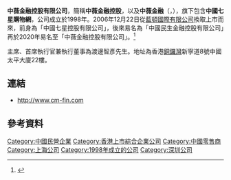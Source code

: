 '''中薇金融控股有限公司'''，簡稱'''中薇金融控股'''，以及'''中薇金融'''（'''{{lang-en|China Vered Financial Holding Corporation Limited}}'''，{{hkex|0245}}），旗下包含'''中國七星購物網'''，公司成立於1998年。2006年12月22日從[[藍頓國際有限公司|藍頓國際有限公司]]換取上市而來，前身為「中國七星控股有限公司」，後來易名為「中國民生金融控股有限公司」再於2020年易名至「中薇金融控股有限公司」。<ref>{{cite web|title=中國民生金融00245.HK擬易名中薇金融控股 |url=https://www.aastocks.com/share/news/aafn/NOW.1016564?lang=chi|date=2020-05-21|publisher=阿思達克財經新聞}}</ref>


主席、首席執行官兼執行董事為渡邊智彥先生。地址為香港[[銅鑼灣|銅鑼灣]]新寧道8號中國太平大廈22樓。


==連結==
*http://www.cm-fin.com {{Wayback|url=http://www.cm-fin.com/ |date=20200627114727 }}

==參考資料==
{{Reflist}}

[[Category:中國民營企業|Category:中國民營企業]]
[[Category:香港上市綜合企業公司|Category:香港上市綜合企業公司]]
[[Category:中國零售商|Category:中國零售商]]
[[Category:上海公司|Category:上海公司]]
[[Category:1998年成立的公司|Category:1998年成立的公司]]
[[Category:深圳公司|Category:深圳公司]]
